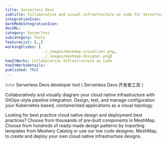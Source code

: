 ```yaml
---
title: Serverless Devs
subtitle: Collaborative and visual infrastructure as code for Serverless Devs
integrationIcon: 
darkModeIntegrationIcon: 
docURL: 
category: Serverless
subcategory: Tools
featureList: [,,]
workingSlides: [
				../_images/meshmap-visualizer.png,
				../_images/meshmap-designer.png]
howItWorks: Collaborative Infrastructure as Code
howItWorksDetails: 
published: TRUE
---
```

🔥🔥🔥 Serverless Devs developer tool ( Serverless Devs 开发者工具 )
<p>
    Collaboratively and visually diagram your cloud native infrastructure with GitOps-style pipeline integration. Design, test, and manage configuration your Kubernetes-based, containerized applications as a visual topology.
</p>
<p>
    Looking for best practice cloud native design and deployment best practices? Choose from thousands of pre-built components in MeshMap. Choose from hundreds of ready-made design patterns by importing templates from Meshery Catalog or use our low code designer, MeshMap, to create and deploy your own cloud native infrastructure designs.
</p>